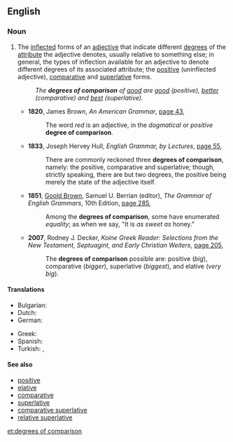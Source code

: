 ==English==
{{wikipedia|Comparison (grammar)}}
{{rfc}}
===Noun===
{{en-plural noun|head=[[degree]]s of [[comparison]]|sg=degree of comparison}}

# {{context|linguistics|grammar|lang=en}} The [[inflected]] forms of an [[adjective]] that indicate different [[degree]]s of the [[attribute]] the adjective denotes, usually relative to something else; in general, the types of inflection available for an adjective to denote different degrees of its associated attribute; the [[positive#Noun|positive]] (uninflected adjective), [[comparative#Noun|comparative]] and [[superlative#Noun|superlative]] forms.
#: ''The '''degrees of comparison''' of [[good]] are [[good]] (positive), [[better]] (comparative) and [[best]] (superlative).''
#* '''1820''', James Brown, ''An American Grammar'', [http://books.google.com.au/books?id=Y5Y_AAAAYAAJ&pg=PA43&dq=%22degree%7Cdegrees+of+comparison%22&hl=en&sa=X&ei=-3MxUs_QC4rBkgWz_YGwBQ&redir_esc=y#v=onepage&q=%22degree%7Cdegrees%20of%20comparison%22&f=false page 43],
#*: The word ''red'' is an adjective, in the ''dogmatical'' or ''positive'' '''degree of comparison'''.
#* '''1833''', Joseph Hervey Hull, ''English Grammar, by Lectures'', [http://books.google.com.au/books?id=J2oVAQAAMAAJ&pg=PA55&dq=%22degree%7Cdegrees+of+comparison%22&hl=en&sa=X&ei=-3MxUs_QC4rBkgWz_YGwBQ&redir_esc=y#v=onepage&q=%22degree%7Cdegrees%20of%20comparison%22&f=false page 55],
#*: There are commonly reckoned three '''degrees of comparison''', namely: the positive, comparative and superlative; though, strictly speaking, there are but two degrees, the positive being merely the state of the adjective itself.
#* '''1851''', [[w:Goold Brown|Goold Brown]], Samuel U. Berrian (editor), ''The Grammar of English Grammars'', 10th Edition, [http://books.google.com.au/books?id=q4gSAAAAIAAJ&pg=PA285&dq=%22degree%7Cdegrees+of+comparison%22&hl=en&sa=X&ei=-3MxUs_QC4rBkgWz_YGwBQ&redir_esc=y#v=onepage&q=%22degree%7Cdegrees%20of%20comparison%22&f=false page 285],
#*: Among the '''degrees of comparison''', some have enumerated ''equality''; as when we say, "It is ''as sweet as'' honey."
#* '''2007''', Rodney J. Decker, ''Koine Greek Reader: Selections from the New Testament, Septuagint, and Early Christian Weiters'', [http://books.google.com.au/books?id=lSSIqvEHSvUC&pg=PA205&dq=%22degree%7Cdegrees+of+comparison%22&hl=en&sa=X&ei=-3MxUs_QC4rBkgWz_YGwBQ&redir_esc=y#v=onepage&q=%22degree%7Cdegrees%20of%20comparison%22&f=false page 205],
#*: The '''degrees of comparison''' possible are: positive (''big''), comparative (''bigger''), superlative (''biggest''), and elative (''very big'').

====Translations====
{{trans-top|flexion of adjectives that indicates it is more or entirely like the adjective describes}}
* Bulgarian: {{t-|bg|степени за сравнение|p}}
* Dutch: {{t-|nl|trappen van vergelijking|m-p}}
* German: {{t-|de|Steigerungsstufe|f-p}}
{{trans-mid}}
* Greek: {{t-|el|βαθμοί του επιθέτου|m-p}}
* Spanish: {{t-|es|grados de comparación|m-p}}
* Turkish: {{t+|tr|karşılaştırma derecesi}}, {{t-|tr|karşılaştırma dereceleri|p}}
{{trans-bottom}}

====See also====
* [[positive]]
* [[elative]]
* [[comparative]]
* [[superlative]]
* [[comparative superlative]]
* [[relative superlative]]

[[et:degrees of comparison]]